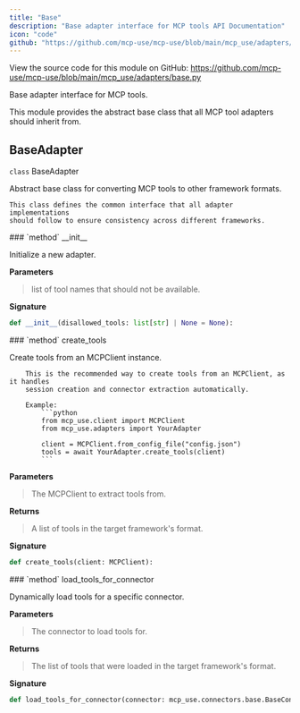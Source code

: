 ```yaml
---
title: "Base"
description: "Base adapter interface for MCP tools API Documentation"
icon: "code"
github: "https://github.com/mcp-use/mcp-use/blob/main/mcp_use/adapters/base.py"
---
```



<Callout type="info" title="Source Code">
View the source code for this module on GitHub: <a href='https://github.com/mcp-use/mcp-use/blob/main/mcp_use/adapters/base.py' target='_blank' rel='noopener noreferrer'>https://github.com/mcp-use/mcp-use/blob/main/mcp_use/adapters/base.py</a>
</Callout>

Base adapter interface for MCP tools.

This module provides the abstract base class that all MCP tool adapters should inherit from.

## BaseAdapter

<div>
<RandomGradientBackground className="rounded-lg p-4 w-full h-full rounded-full">
<div className="text-black">
<div className="text-black font-bold text-xl mb-2 mt-8"><code className="!text-black">class</code> BaseAdapter</div>

Abstract base class for converting MCP tools to other framework formats.

    This class defines the common interface that all adapter implementations
    should follow to ensure consistency across different frameworks.

</div>
</RandomGradientBackground>
<Card type="info">
### `method` __init__

Initialize a new adapter.


**Parameters**
><ParamField body="disallowed_tools" type="list[str] | None" default="None" >   list of tool names that should not be available. </ParamField>

**Signature**
```python wrap
def __init__(disallowed_tools: list[str] | None = None):
```

</Card>
<Card type="info">
### `method` create_tools

Create tools from an MCPClient instance.

        This is the recommended way to create tools from an MCPClient, as it handles
        session creation and connector extraction automatically.

        Example:
            ```python
            from mcp_use.client import MCPClient
            from mcp_use.adapters import YourAdapter

            client = MCPClient.from_config_file("config.json")
            tools = await YourAdapter.create_tools(client)
            ```


**Parameters**
><ParamField body="client" type="MCPClient" required="True" >   The MCPClient to extract tools from. </ParamField>

**Returns**
><ResponseField name="returns" type="list[mcp_use.adapters.base.T]" >A list of tools in the target framework's format.</ResponseField>

**Signature**
```python wrap
def create_tools(client: MCPClient):
```

</Card>

<Card type="info">
### `method` load_tools_for_connector

Dynamically load tools for a specific connector.



**Parameters**
><ParamField body="connector" type="mcp_use.connectors.base.BaseConnector" required="True" >   The connector to load tools for. </ParamField>

**Returns**
><ResponseField name="returns" type="list[mcp_use.adapters.base.T]" >The list of tools that were loaded in the target framework's format.</ResponseField>

**Signature**
```python wrap
def load_tools_for_connector(connector: mcp_use.connectors.base.BaseConnector):
```

</Card>

</div>
